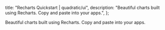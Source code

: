 
  title: "Recharts Quickstart | quadratic/ui",
  description: "Beautiful charts built using Recharts. Copy and paste into your apps.",
};

<Title>Recharts Quickstart</Title>
<Description>Beautiful charts built using Recharts. Copy and paste into your apps.</Description>